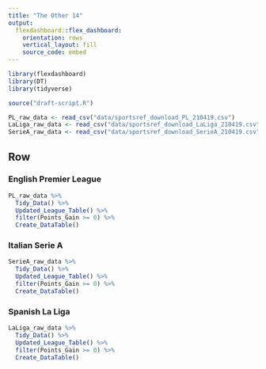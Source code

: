 ```yaml
---
title: "The Other 14"
output: 
  flexdashboard::flex_dashboard:
    orientation: rows
    vertical_layout: fill
    source_code: embed
---
```


```r
library(flexdashboard)
library(DT)
library(tidyverse)

source("draft-script.R")

PL_raw_data <- read_csv("data/sportsref_download_PL_210419.csv")
LaLiga_raw_data <- read_csv("data/sportsref_download_LaLiga_210419.csv")
SerieA_raw_data <- read_csv("data/sportsref_download_SerieA_210419.csv")
```

Row {.tabset}
-----------------------------------------------------------------------

### English Premier League

```r
PL_raw_data %>%
  Tidy_Data() %>%
  Updated_League_Table() %>%
  filter(Points_Gain >= 0) %>%
  Create_DataTable()
```

### Italian Serie A

```r
SerieA_raw_data %>%
  Tidy_Data() %>%
  Updated_League_Table() %>%
  filter(Points_Gain >= 0) %>%
  Create_DataTable()
```

### Spanish La Liga

```r
LaLiga_raw_data %>%
  Tidy_Data() %>%
  Updated_League_Table() %>%
  filter(Points_Gain >= 0) %>%
  Create_DataTable()
```
